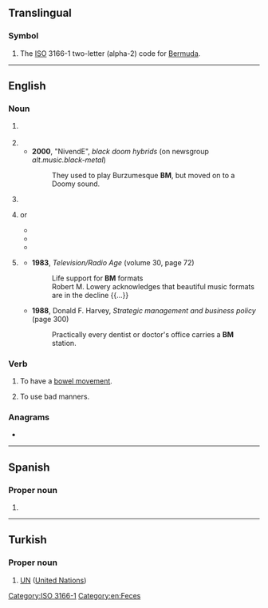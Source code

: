 {{also|bm|.bm|bm.}}
==Translingual==

===Symbol===
{{head|mul|symbol}}

# The [[ISO]] 3166-1 two-letter (alpha-2) code for [[Bermuda]].

[[Category:ISO 3166-1]]

----

==English==

===Noun===
{{en-noun|~}}

# {{lb|en|euphemism}} {{initialism of|en|bowel movement}}
#: {{rfquote-sense|en}}
# {{initialism of|en|black metal}}
#* '''2000''', "NivendE", ''black doom hybrids'' (on newsgroup ''alt.music.black-metal'')
#*: They used to play Burzumesque '''BM''', but moved on to a Doomy sound.
# {{initialism of|en|bad manners}} <!--appar in video game communities-->
# {{lb|en|uncountable|Malaysia}} {{initialism of|en|[[Bahasa]] [[Melayu]]|nodot=1}} or {{initialism of|en|Bahasa Malaysia|nocap=1}}
#* {{quote-journal|en|date=3 July 2017|work=[[w:The Star (Malaysia)|The Star]]|oclc=456245673|title=‘Medical grads with O Level need only take SPM BM’|url=https://www.thestar.com.my/news/nation/2017/07/03/medical-grads-with-o-level-need-only-take-spm-bm/|archiveurl=http://web.archive.org/web/20170705152633/https://www.thestar.com.my/news/nation/2017/07/03/medical-grads-with-o-level-need-only-take-spm-bm/|archivedate=5 July 2017|passage=Bahasa Melayu is the national language and the official language of the Federation, said Dr Noor Hisham. Therefore, one of the entry requirements {{nb...}} is a pass in '''BM''' subject at SPM level or equivalent.}}
#* {{quote-journal|en|date=14 July 2018|author=Ibrahim Isa|quotee=[[w:Maszlee Malik|Maszlee Malik]]|title=Education Ministry proposes weekly BM and English days|work=[[w:New Straits Times|The New Straits Times]]|oclc=848189849|url=https://www.nst.com.my/news/nation/2018/07/390735/education-ministry-proposes-weekly-bm-and-english-days|archiveurl=http://web.archive.org/web/20190103170655/https://www.nst.com.my/news/nation/2018/07/390735/education-ministry-proposes-weekly-bm-and-english-days|archivedate=3 Jan 2019|passage={{nb...}} on “National Language Day”, Bahasa Malaysia will be used {{nb...}} Thursday will be made the day to use '''BM''' while Monday or Tuesday for English.}}
#* {{quote-journal|en|date=3 Dec 2018|author=Natasha Joibi|quotee=[[w:ms:Abdul Kadir Jasin|Kadir Jasin]]|work=[[w:The Star (Malaysia)|The Star]]|oclc=456245673|title=Kadir Jasin: Language proficiency important, Malay children's command of BM weak|url=https://www.thestar.com.my/news/nation/2018/12/03/kadir-jasin-language-proficiency-important-malay-childrens-command-of-bm-weak/|archiveurl=http://web.archive.org/web/20181206190919/https://www.thestar.com.my/news/nation/2018/12/03/kadir-jasin-language-proficiency-important-malay-childrens-command-of-bm-weak/|archivedate=6 Dec 2018|passage=The assumption that Malay children are already proficient in Bahasa Melayu ('''BM''') upon entering Year One is incorrect {{nb...}} But while their command of English is strong, their '''BM''' is weak.}}
# {{lb|en|broadcasting|uncountable}} {{initialism of|en|beautiful music}}
#* '''1983''', ''Television/Radio Age'' (volume 30, page 72)
#*: Life support for '''BM''' formats<br>Robert M. Lowery acknowledges that beautiful music formats are in the decline {{...}}
#* '''1988''', Donald F. Harvey, ''Strategic management and business policy'' (page 300)
#*: Practically every dentist or doctor's office carries a '''BM''' station.

===Verb===
{{en-verb}}

# {{lb|en|euphemism}} To have a [[bowel movement]].
# {{lb|en|computer games}} To use bad manners.

===Anagrams===
* {{anagrams|en|a=bm|M.B.|MB|Mb}}

[[Category:en:Feces]]

----

==Spanish==

===Proper noun===
{{es-proper noun}}

# {{initialism of|es|Banco Mundial||World Bank}}

----

==Turkish==

===Proper noun===
{{head|tr|proper noun}}

# {{initialism of|tr|Birleşmiş Milletler}} [[UN]] ([[United Nations]])
